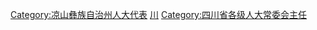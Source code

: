 [[Category:凉山彝族自治州人大代表|Category:凉山彝族自治州人大代表]]
[[Category:自治州人大常委会主任|川]]
[[Category:四川省各级人大常委会主任|Category:四川省各级人大常委会主任]]